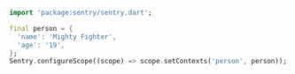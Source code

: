 ```dart
import 'package:sentry/sentry.dart';

final person = {
  'name': 'Mighty Fighter',
  'age': '19',
};
Sentry.configureScope((scope) => scope.setContexts('person', person));
```
